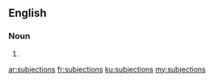 ==English==

===Noun===
{{head|en|plural}}

# {{plural of|subjection|lang=en}}

[[ar:subjections]]
[[fr:subjections]]
[[ku:subjections]]
[[my:subjections]]